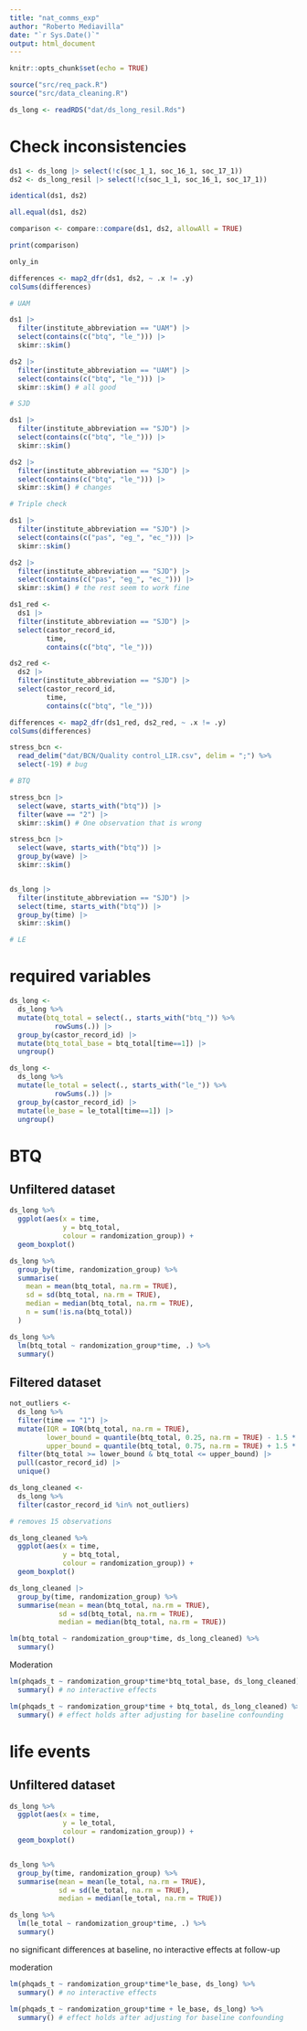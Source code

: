 ```yaml
---
title: "nat_comms_exp"
author: "Roberto Mediavilla"
date: "`r Sys.Date()`"
output: html_document
---
```


```r
knitr::opts_chunk$set(echo = TRUE)
```

```r
source("src/req_pack.R")
source("src/data_cleaning.R")
```

```r
ds_long <- readRDS("dat/ds_long_resil.Rds")
```

# Check inconsistencies

```r
ds1 <- ds_long |> select(!c(soc_1_1, soc_16_1, soc_17_1))
ds2 <- ds_long_resil |> select(!c(soc_1_1, soc_16_1, soc_17_1))

identical(ds1, ds2)

all.equal(ds1, ds2)

comparison <- compare::compare(ds1, ds2, allowAll = TRUE)

print(comparison)

only_in
```

```r
differences <- map2_dfr(ds1, ds2, ~ .x != .y)
colSums(differences)
```

```r

# UAM

ds1 |> 
  filter(institute_abbreviation == "UAM") |> 
  select(contains(c("btq", "le_"))) |> 
  skimr::skim()

ds2 |> 
  filter(institute_abbreviation == "UAM") |> 
  select(contains(c("btq", "le_"))) |> 
  skimr::skim() # all good

# SJD

ds1 |> 
  filter(institute_abbreviation == "SJD") |> 
  select(contains(c("btq", "le_"))) |> 
  skimr::skim()

ds2 |> 
  filter(institute_abbreviation == "SJD") |> 
  select(contains(c("btq", "le_"))) |> 
  skimr::skim() # changes

# Triple check

ds1 |> 
  filter(institute_abbreviation == "SJD") |> 
  select(contains(c("pas", "eg_", "ec_"))) |> 
  skimr::skim()

ds2 |> 
  filter(institute_abbreviation == "SJD") |> 
  select(contains(c("pas", "eg_", "ec_"))) |> 
  skimr::skim() # the rest seem to work fine
```

```r
ds1_red <- 
  ds1 |> 
  filter(institute_abbreviation == "SJD") |> 
  select(castor_record_id,
         time,
         contains(c("btq", "le_")))

ds2_red <- 
  ds2 |> 
  filter(institute_abbreviation == "SJD") |> 
  select(castor_record_id,
         time,
         contains(c("btq", "le_")))

differences <- map2_dfr(ds1_red, ds2_red, ~ .x != .y)
colSums(differences)

```

```r
stress_bcn <-
  read_delim("dat/BCN/Quality control_LIR.csv", delim = ";") %>%
  select(-19) # bug

# BTQ

stress_bcn |> 
  select(wave, starts_with("btq")) |> 
  filter(wave == "2") |> 
  skimr::skim() # One observation that is wrong

stress_bcn |> 
  select(wave, starts_with("btq")) |> 
  group_by(wave) |> 
  skimr::skim()


ds_long |> 
  filter(institute_abbreviation == "SJD") |> 
  select(time, starts_with("btq")) |> 
  group_by(time) |> 
  skimr::skim()

# LE
```

# required variables

```r
ds_long <-
  ds_long %>%
  mutate(btq_total = select(., starts_with("btq_")) %>%
           rowSums(.)) |>
  group_by(castor_record_id) |>
  mutate(btq_total_base = btq_total[time==1]) |>
  ungroup()

ds_long <-
  ds_long %>%
  mutate(le_total = select(., starts_with("le_")) %>%
           rowSums(.)) |>
  group_by(castor_record_id) |>
  mutate(le_base = le_total[time==1]) |>
  ungroup()
```

# BTQ

## Unfiltered dataset

```r
ds_long %>%
  ggplot(aes(x = time,
             y = btq_total,
             colour = randomization_group)) +
  geom_boxplot()

ds_long %>%
  group_by(time, randomization_group) %>%
  summarise(
    mean = mean(btq_total, na.rm = TRUE),
    sd = sd(btq_total, na.rm = TRUE),
    median = median(btq_total, na.rm = TRUE),
    n = sum(!is.na(btq_total))
  )

ds_long %>%
  lm(btq_total ~ randomization_group*time, .) %>%
  summary()
```

## Filtered dataset

```r
not_outliers <-
  ds_long %>%
  filter(time == "1") |>
  mutate(IQR = IQR(btq_total, na.rm = TRUE),
         lower_bound = quantile(btq_total, 0.25, na.rm = TRUE) - 1.5 * IQR,
         upper_bound = quantile(btq_total, 0.75, na.rm = TRUE) + 1.5 * IQR) %>%
  filter(btq_total >= lower_bound & btq_total <= upper_bound) |>
  pull(castor_record_id) |>
  unique()

ds_long_cleaned <-
  ds_long %>%
  filter(castor_record_id %in% not_outliers)

# removes 15 observations
```

```r
ds_long_cleaned %>%
  ggplot(aes(x = time,
             y = btq_total,
             colour = randomization_group)) +
  geom_boxplot()

ds_long_cleaned |>
  group_by(time, randomization_group) %>%
  summarise(mean = mean(btq_total, na.rm = TRUE),
            sd = sd(btq_total, na.rm = TRUE),
            median = median(btq_total, na.rm = TRUE))

lm(btq_total ~ randomization_group*time, ds_long_cleaned) %>%
  summary()
```

Moderation

```r
lm(phqads_t ~ randomization_group*time*btq_total_base, ds_long_cleaned) %>%
  summary() # no interactive effects

lm(phqads_t ~ randomization_group*time + btq_total, ds_long_cleaned) %>%
  summary() # effect holds after adjusting for baseline confounding
```

# life events

## Unfiltered dataset

```r
ds_long %>%
  ggplot(aes(x = time,
             y = le_total,
             colour = randomization_group)) +
  geom_boxplot()


ds_long %>%
  group_by(time, randomization_group) %>%
  summarise(mean = mean(le_total, na.rm = TRUE),
            sd = sd(le_total, na.rm = TRUE),
            median = median(le_total, na.rm = TRUE))

ds_long %>%
  lm(le_total ~ randomization_group*time, .) %>%
  summary()
```

no significant differences at baseline, no interactive effects at follow-up

moderation

```r


lm(phqads_t ~ randomization_group*time*le_base, ds_long) %>%
  summary() # no interactive effects

lm(phqads_t ~ randomization_group*time + le_base, ds_long) %>%
  summary() # effect holds after adjusting for baseline confounding
```
